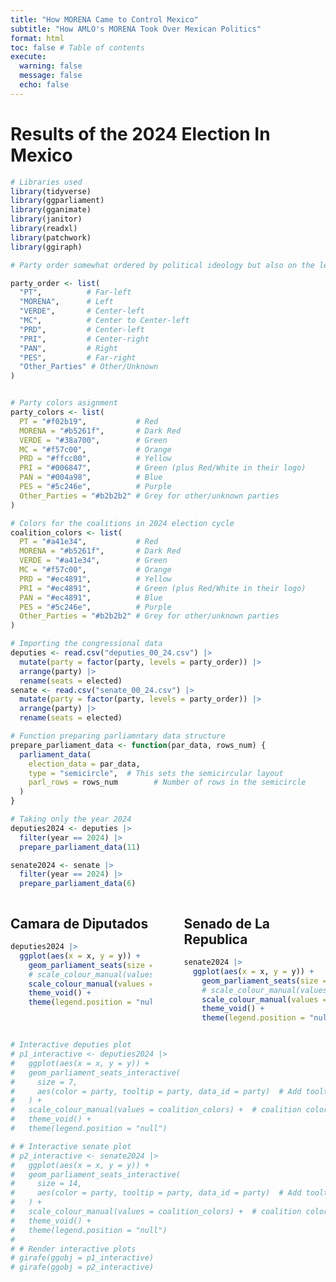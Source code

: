 ```yaml
---
title: "How MORENA Came to Control Mexico"
subtitle: "How AMLO's MORENA Took Over Mexican Politics"
format: html
toc: false # Table of contents
execute: 
  warning: false
  message: false
  echo: false
---
```


# Results of the 2024 Election In Mexico

```r
# Libraries used
library(tidyverse)
library(ggparliament)
library(gganimate)
library(janitor)
library(readxl)
library(patchwork)
library(ggiraph)
```

```r
# Party order somewhat ordered by political ideology but also on the left is the coalition headed by MORENA and on the further right are more of the institutional parties. In the middle MC is mostly alligned with the insitutal parties but was not in a coalition this election cycle.

party_order <- list(
  "PT",          # Far-left
  "MORENA",      # Left
  "VERDE",       # Center-left
  "MC",          # Center to Center-left
  "PRD",         # Center-left
  "PRI",         # Center-right
  "PAN",         # Right
  "PES",         # Far-right
  "Other_Parties" # Other/Unknown
)


# Party colors asignment
party_colors <- list(
  PT = "#f02b19",           # Red
  MORENA = "#b5261f",       # Dark Red
  VERDE = "#38a700",        # Green
  MC = "#f57c00",           # Orange
  PRD = "#ffcc00",          # Yellow
  PRI = "#006847",          # Green (plus Red/White in their logo)
  PAN = "#004a98",          # Blue
  PES = "#5c246e",          # Purple
  Other_Parties = "#b2b2b2" # Grey for other/unknown parties
)

# Colors for the coalitions in 2024 election cycle
coalition_colors <- list(
  PT = "#a41e34",           # Red
  MORENA = "#b5261f",       # Dark Red
  VERDE = "#a41e34",        # Green
  MC = "#f57c00",           # Orange
  PRD = "#ec4891",          # Yellow
  PRI = "#ec4891",          # Green (plus Red/White in their logo)
  PAN = "#ec4891",          # Blue
  PES = "#5c246e",          # Purple
  Other_Parties = "#b2b2b2" # Grey for other/unknown parties
)
```

```r
# Importing the congressional data
deputies <- read.csv("deputies_00_24.csv") |> 
  mutate(party = factor(party, levels = party_order)) |> 
  arrange(party) |> 
  rename(seats = elected)
senate <- read.csv("senate_00_24.csv") |> 
  mutate(party = factor(party, levels = party_order)) |> 
  arrange(party) |> 
  rename(seats = elected)

# Function preparing parliamntary data structure
prepare_parliament_data <- function(par_data, rows_num) {
  parliament_data(
    election_data = par_data,
    type = "semicircle",  # This sets the semicircular layout
    parl_rows = rows_num        # Number of rows in the semicircle
  )
}

# Taking only the year 2024
deputies2024 <- deputies |> 
  filter(year == 2024) |> 
  prepare_parliament_data(11)

senate2024 <- senate |> 
  filter(year == 2024) |> 
  prepare_parliament_data(6)
```

::: columns
::: {.column width="49%"}
## Camara de Diputados

```r
deputies2024 |>
  ggplot(aes(x = x, y = y)) +
    geom_parliament_seats(size = 7, aes(color = party)) + # party colors
    # scale_colour_manual(values = party_colors) + # party colors
    scale_colour_manual(values = coalition_colors) + # coalition colors
    theme_void() +
    theme(legend.position = "null")
```
:::

::: {.column width="2%"}
:::

::: {.column width="49%"}
## Senado de La Republica

```r
senate2024 |>
  ggplot(aes(x = x, y = y)) +
    geom_parliament_seats(size = 14, aes(color = party)) + # party colors
    # scale_colour_manual(values = party_colors) + # party colors
    scale_colour_manual(values = coalition_colors) + # coalition colors
    theme_void() +
    theme(legend.position = "null")
```
:::
:::

```r
# Interactive deputies plot
# p1_interactive <- deputies2024 |>
#   ggplot(aes(x = x, y = y)) +
#   geom_parliament_seats_interactive(
#     size = 7, 
#     aes(color = party, tooltip = party, data_id = party)  # Add tooltip and data_id
#   ) + 
#   scale_colour_manual(values = coalition_colors) +  # coalition colors
#   theme_void() +
#   theme(legend.position = "null")

# # Interactive senate plot
# p2_interactive <- senate2024 |>
#   ggplot(aes(x = x, y = y)) +
#   geom_parliament_seats_interactive(
#     size = 14, 
#     aes(color = party, tooltip = party, data_id = party)  # Add tooltip and data_id
#   ) +
#   scale_colour_manual(values = coalition_colors) +  # coalition colors
#   theme_void() +
#   theme(legend.position = "null")
# 
# # Render interactive plots
# girafe(ggobj = p1_interactive)
# girafe(ggobj = p2_interactive)
```
